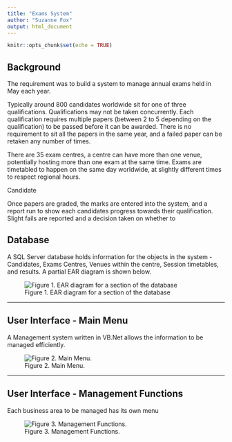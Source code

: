 ```yaml
---
title: "Exams System"
author: "Suzanne Fox"
output: html_document
---
```


```r
knitr::opts_chunk$set(echo = TRUE)
```
## Background

The requirement was to build a system to manage annual exams held in May each year.

Typically around 800 candidates worldwide sit for one of three qualifications. Qualifications may not be taken concurrently.
Each qualification requires multiple papers (between 2 to 5 depending on the qualification) to be passed before it can be awarded. There is no requirement to sit all the papers in the same year, and a failed paper can be retaken any number of times.

There are 35 exam centres, a centre can have more than one venue, potentially hosting more than one exam at the same time. Exams are timetabled to happen on the same day worldwide, at slightly different times to respect regional hours.

Candidate

Once papers are graded, the marks are entered into the system, and a report run to show each candidates progress towards their qualification. Slight fails are reported and a decision taken on whether to 

## Database
A SQL Server database holds information for the objects in the system - Candidates, Exams Centres, Venues within the centre, Session timetables, and results. A partial EAR diagram is shown below. 

![Figure 1. EAR diagram for a section of the database](Exams-EAR.jpg)

<hr size="15">

## User Interface - Main Menu
A Management system written in VB.Net allows the information to be managed efficiently.
 
![Figure 2. Main Menu.](Exams-FrontScreen.jpg)

<hr size="15">

## User Interface - Management Functions
Each business area to be managed has its own menu

 
![Figure 3. Management Functions.](Exams-Functions.jpg)
